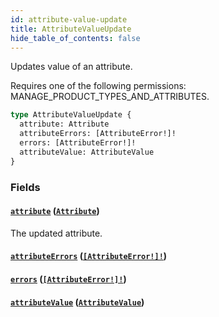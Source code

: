 ```yaml
---
id: attribute-value-update
title: AttributeValueUpdate
hide_table_of_contents: false
---
```


Updates value of an attribute.

Requires one of the following permissions: MANAGE_PRODUCT_TYPES_AND_ATTRIBUTES.

```graphql
type AttributeValueUpdate {
  attribute: Attribute
  attributeErrors: [AttributeError!]!
  errors: [AttributeError!]!
  attributeValue: AttributeValue
}
```

### Fields

#### [`attribute`](#) ([`Attribute`](../../../developer/api-reference/objects/attribute))

The updated attribute.

#### [`attributeErrors`](#) ([`[AttributeError!]!`](../../../developer/api-reference/objects/attribute-error))

#### [`errors`](#) ([`[AttributeError!]!`](../../../developer/api-reference/objects/attribute-error))

#### [`attributeValue`](#) ([`AttributeValue`](../../../developer/api-reference/objects/attribute-value))
